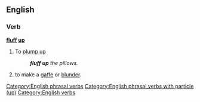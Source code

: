 ==English==

===Verb===
'''[[fluff]] [[up]]'''

# To [[plump up]]
#: '''''fluff up''' the pillows.''
# {{context|idiomatic}} to make a [[gaffe]] or [[blunder]].

[[Category:English phrasal verbs]]
[[Category:English phrasal verbs with particle (up)]]
[[Category:English verbs]]